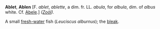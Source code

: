 '''Ablet''', '''Ablen''' [F. ''ablet'', ''ablette'', a dim. fr. LL. ''abula'', for ''albula'', dim. of ''albus'' white. Cf. [[Abele]].] ''([[Zo&ouml;l (subject)|Zo&ouml;l]]).''

A small [[fresh-water]] fish (''Leuciscus alburnus''); the [[bleak]].